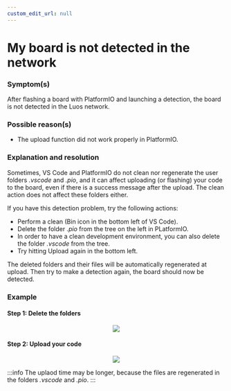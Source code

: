 ```yaml
---
custom_edit_url: null
---
```



# My board is not detected in the network

### Symptom(s)

After flashing a board with PlatformIO and launching a detection, the board is not detected in the Luos network. 

### Possible reason(s)

- The upload function did not work properly in PlatformIO.

### Explanation and resolution

Sometimes, VS Code and PlatformIO do not clean nor regenerate the user folders *.vscode* and *.pio*, and it can affect uploading (or flashing) your code to the board, even if there is a success message after the upload. The clean action does not affect these folders either. 

If you have this detection problem, try the following actions:
- Perform a clean (Bin icon in the bottom left of VS Code).
- Delete the folder *.pio* from the tree on the left in PLatformIO. 
- In order to have a clean development environment, you can also delete the folder *.vscode* from the tree. 
- Try hitting Upload again in the bottom left. 

The deleted folders and their files will be automatically regenerated at upload. Then try to make a detection again, the board should now be detected.

### Example

#### Step 1: Delete the folders


<div align="center">
  <Image src="/img/faq/board-not-detected-in-network-01.png" />
</div>


#### Step 2: Upload your code

<div align="center">
  <Image src="/img/faq/board-not-detected-in-network-02.png" />
</div>

:::info
The uplaod time may be longer, because the files are regenerated in the folders *.vscode* and *.pio*.
:::
